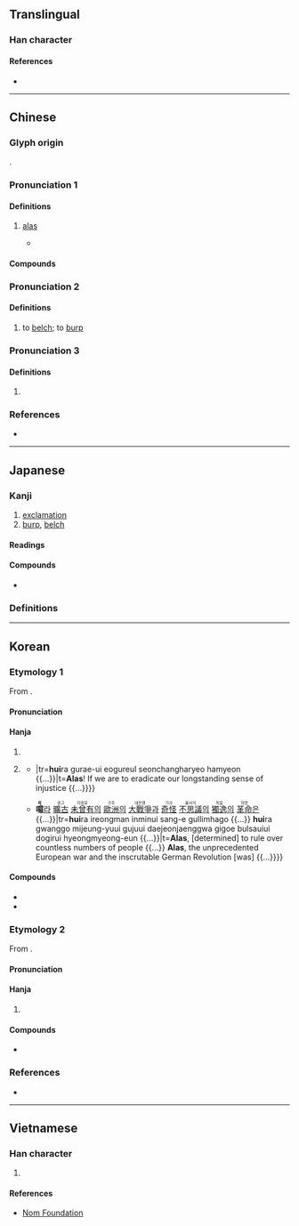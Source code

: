 {{character info}}
==Translingual==

===Han character===
{{Han char|rn=30|rad=口|as=13|sn=16|four=60036|canj=RYTP|ids=⿰口意}}

====References====
* {{Han ref|kx=0210.080|dkj=04381|dj=0432.310|hdz=10694.010|uh=566B|ud=22123|bh=BEB3|bd=48819}}

----

==Chinese==
{{zh-forms}}

===Glyph origin===
{{Han etym}}
{{Han compound|口|意|ls=psc|c1=s|c2=p}}.

===Pronunciation 1===
{{zh-pron
|m=yī,yì,1nb=standard in Mainland; variant in Taiwan,2nb=standard in Taiwan
|m-s=
|dg=
|c=ji1
|c-t=
|g=
|h=pfs=
|j=
|mb=
|md=
|mn=
|mn-t=
|w=
|x=
|mc=1
|oc=2
|cat=intj
}}

====Definitions====
{{zh-hanzi}}

# {{zh-obsolete}} [[alas]] {{gl|[[express#Verb|expressing]] [[regret]] or [[surprise]]}}
#* {{zh-x|^顏 ^淵 死。子 曰：「噫！天 喪 予{yú}！天 喪 予{yú}！」|When Yan Yuan died, the Master said, "'''Alas'''! Heaven is destroying me! Heaven is destroying me!"
|ref=Analects}}

====Compounds====
{{zh-der|噫氣|噫嗚|噫嘻|噫吁戲|梁鴻五噫|憑噫}}

===Pronunciation 2===
{{zh-pron
|m=ài,yì,1nb=standard in Mainland,2nb=standard in Taiwan
|m-s=
|dg=
|c=aai3
|c-t=
|g=
|h=pfs=
|j=
|mb=
|md=
|mn=
|mn-t=
|w=
|x=
|mc=2
|oc=1
|cat=v
}}

====Definitions====
{{zh-hanzi}}

# to [[belch]]; to [[burp]]

===Pronunciation 3===
{{zh-pron
|m=yì
|m-s=
|dg=
|c-t=
|g=
|h=pfs=
|j=
|mb=
|md=
|mn=
|mn-t=
|w=
|x=
|cat=
}}

====Definitions====
{{zh-hanzi}}

# {{rfdef|zh}}

===References===
* {{R:yue:Hanzi}}

{{zh-cat|Phrasebook}}

----

==Japanese==

===Kanji===
{{ja-kanji|grade=|rs=口13}}

# [[exclamation]]
# [[burp]], [[belch]]

====Readings====
{{ja-readings
|goon=い, え
|kanon=あい, い
<!--|on=おく-->
|kun=ああ-, おくび-
}}

====Compounds====
* {{ja-r|五%噫|ご%い}}

===Definitions===
{{ja-kanjitab|yomi=k|ああ}}
{{ja-see|ああ}}

----

==Korean==

===Etymology 1===
From {{der|ko|ltc|-}} {{ltc-l|噫|id=1}}.

{{collapse|
* {{hanja-dongguk|ᅙᅴᆼ|quy}}
* {{hanja-samun|희|huy}}
|Historical readings
|bg=#FFFFFF}}

====Pronunciation====
{{ko-hanja-pron|red=히||çi}}

====Hanja====
{{ko-hanja-search}}
{{ko-hanja|[[한숨]] [[쉬다|쉴]]|희}}

# {{hanja form of|희|to [[sigh]]; to [[groan]]}}
# {{lb|ko|literary}} {{hanja form of|희|[[alas]] {{gl|[[express#Verb|expressing]] [[regret]] or [[surprise]]}}}}
#* {{quote-book|ko|year=1919|title={{w2|ko|s:3·1독립선언서#원문|기미 독립 선언서(己未獨立宣言書)}}|trans-title={{w2|en|s:Proclamation of Korean Independence|Proclamation of Korean Independence}}|text='''<ruby>噫<rt>희</rt></ruby>'''[[라]] <ruby>[[舊]][[來]]<rt>구래</rt></ruby>[[의]] <ruby>[[抑鬱]]<rt>억울</rt></ruby>[[을]] <ruby>[[宣]][[暢]]<rt>선창</rt></ruby>[[하다|하려]] [[하다|하면]]  {{...}}|tr='''hui'''ra gurae-ui eogureul seonchangharyeo hamyeon {{...}}|t='''Alas'''! If we are to eradicate our longstanding sense of injustice {{...}}}}
#* {{quote-book|ko|year=1919|author=[[w:Han Yong-un|Han Yong-un]], {{w2|ko|한용운|한용운(韓龍雲)|tr=-}}|title={{w2|ko|s:조선 독립의 서#一. 槪論|조선 독립의 서(朝鮮 獨立의 書)|tr=Joseon dongnibui seo}}|trans-title=A letter for Korean independence|text='''<ruby>噫<rt>희</rt></ruby>'''[[라]], <ruby>([[一]])[[億萬]]<rt>일억만</rt></ruby> <ruby>[[人民]]<rt>인민</rt></ruby>[[의]] <ruby>[[上]]<rt>상</rt></ruby>[[에]] <ruby>[[君臨]]<rt>군림</rt></ruby>[[하다|하고]] {{...}} '''<ruby>噫<rt>희</rt></ruby>'''[[라]] <ruby>[[曠古]]<rt>광고</rt></ruby> <ruby>[[未曾有]]<rt>미증유</rt></ruby>[[의]] <ruby>[[歐洲]]<rt>구주</rt></ruby>[[의]] <ruby>[[大]][[戰爭]]<rt>대전쟁</rt></ruby>[[과]] <ruby>[[奇怪]]<rt>기괴</rt></ruby> <ruby>[[不]][[思議]]<rt>불사의</rt></ruby>[[의]] <ruby>[[獨逸]]<rt>독일</rt></ruby>[[의]] <ruby>[[革命]]<rt>혁명</rt></ruby>[[은]] {{...}}|tr='''hui'''ra ireongman inminui sang-e gullimhago {{...}} '''hui'''ra gwanggo mijeung-yuui gujuui daejeonjaenggwa gigoe bulsauiui dogirui hyeongmyeong-eun {{...}}|t='''Alas''', [determined] to rule over countless numbers of people {{...}} '''Alas''', the unprecedented European war and the inscrutable German Revolution [was] {{...}}}}

====Compounds====
{{der-top|Compounds}}
* {{ko-l|희라|[[alas]]|[[噫]][[라]]}}
* {{ko-l|희오|[[sorrowing]]|噫嗚}}
{{der-bottom}}

===Etymology 2===
From {{der|ko|ltc|-}} {{ltc-l|噫|id=2}}.

{{collapse|
* {{hanja-dongguk|ᅙᅢᆼ〮|qáy}}
* {{hanja-hunmong|애〯|ǎy|身體#상29B}}
|Historical readings
|bg=#FFFFFF}}

====Pronunciation====
{{ko-hanja-pron|애|ɛ}}

====Hanja====
{{ko-hanja|트림하다|트림할|애}}

# {{hanja form of|애|to [[belch]]; to [[burp]]}}

====Compounds====
{{der-top3|Compounds}}
* {{ko-l|애기|[[burp]]|噫氣}}
{{der-bottom}}

===References===
* {{R:hanjadoc|1563}}

----

==Vietnamese==

===Han character===
{{vi-hantu|[[y]]|rs=口13}}

# {{rfdef|vi|sort=口13}}

====References====
* [http://nomfoundation.org/common/nom_details.php?codepoint=566b Nom Foundation]